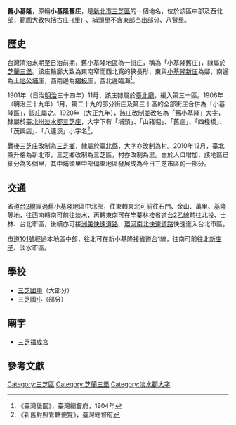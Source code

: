 {{noteTA
|1 = zh-cn:庄; zh-hk:庄; zh-tw:庄;
}}
'''舊小基隆'''，原稱'''小基隆舊庄'''，是[[新北市|新北市]][[三芝區|三芝區]]的一個地名，位於該區中部及西北部，範圍大致包括古庄-{里}-、埔頭里不含東部凸出部分、八賢里。

==歷史==
台灣清治末期至日治前期，舊小基隆地區為一街庄，稱為「小基隆舊庄」，隸屬於[[芝蘭三堡|芝蘭三堡]]。該庄輪廓大致為東南窄而西北寬的狹長形，東與[[小基隆新庄|小基隆新庄]]為鄰，南邊為[[土地公埔庄|土地公埔庄]]，西南邊為[[錫板庄|錫板庄]]，西北邊臨海<ref>《臺灣堡圖》，臺灣總督府，1904年</ref>。

1901年（日治[[明治|明治]]三十四年）11月，該庄隸屬於[[臺北廳|臺北廳]]，編入第三十區。1906年（明治三十九年）1月，第二十九的部分街庄及第三十區的全部街庄合併為「小基隆區」，該庄屬之。1920年（大正九年），該庄改制並改名為「舊小基隆」[[大字|大字]]，隸屬於[[臺北州|臺北州]][[淡水郡|淡水郡]][[三芝庄|三芝庄]]，大字下有「埔頭」、「山豬堀」、「舊庄」、「四棧橋」、「茂興店」、「八連溪」小字名<ref>《新舊對照管轄便覽》，臺灣總督府</ref>。

戰後三芝庄改制為[[三芝鄉|三芝鄉]]，隸屬於[[臺北縣|臺北縣]]，大字亦改制為村。2010年12月，臺北縣升格為新北市，三芝鄉改制為三芝區，村亦改制為里。由於人口增加，該地區已細分為多個里，其中埔頭里中部偏東地區發展成為今日三芝市區的一部分。

==交通==
省道[[台2線|台2線]]經過舊小基隆地區中北部，往東轉東北可前往石門、金山、萬里、基隆等地，往西南轉南可前往淡水，再轉東南可在竿蓁林接省道[[台2乙線|台2乙線]]前往北投、士林、台北市區，後續亦可接[[洲美快速道路|洲美快速道路]]、[[環河南北快速道路|環河南北快速道路]]快速進入台北市區。

[[市道101號|市道101號]]經過本地區中部，往北可在新小基隆接省道台1線，往南可前往[[北新庄子|北新庄子]]、淡水市區。

==學校==
*[[三芝國中|三芝國中]]（大部分）
*[[三芝國小|三芝國小]]（部分）

==廟宇==
*[[三芝福成宮|三芝福成宮]]

==參考文獻==
{{reflist}}

{{淡水郡}}

[[Category:三芝區|Category:三芝區]]
[[Category:芝蘭三堡|Category:芝蘭三堡]]
[[Category:淡水郡大字|Category:淡水郡大字]]